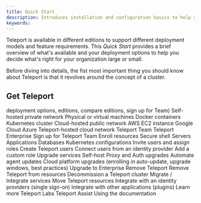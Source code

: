 ```yaml
---
title: Quick Start
description: Introduces installation and configuration basics to help you get resources protected by Teleport in a matter of minutes.
keywords:
---
```


Teleport is available in different editions to support different deployment models and feature requirements. 
This _Quick Start_ provides a brief overview of what's available and your deployment options to help you decide
what's right for your organization large or small.

Before diving into details, the fist most important thing you should know about Teleport is that it revolves around the concept 
of a cluster.

## Get Teleport

deployment options, editions, compare editions, sign up for Team)
Self-hosted private network
Physical or virtual machines
Docker containers
Kubernetes cluster
Cloud-hosted public network
AWS EC2 instance
Google Cloud
Azure
Teleport-hosted cloud network
Teleport Team
Teleport Enterprise
Sign up for Teleport Team
Enroll resources
Secure shell
Servers
Applications
Databases
Kubernetes configurations
Invite users and assign roles
Create Teleport users
Connect users from an identity provider
Add a custom role
Upgrade services
Self-host Proxy and Auth upgrades
Automate agent updates
Cloud platform upgrades (enrolling in auto-update, upgrade windows, best practices)
Upgrade to Enterprise
Remove Teleport
Remove Teleport from resources
Decommission a Teleport cluster
Migrate / Integrate services
Move Teleport resources
Integrate with an identity providers (single sign-on)
Integrate with other applications (plugins)
Learn more
Teleport Labs
Teleport Assist
Using the documentation
